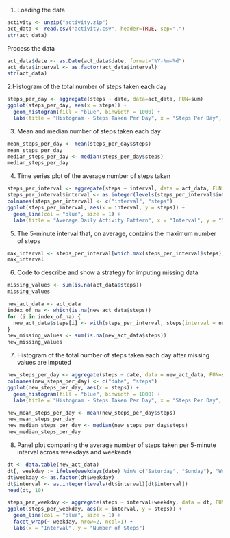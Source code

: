 
1.  Loading the data

```r
activity <- unzip("activity.zip")
act_data <- read.csv("activity.csv", header=TRUE, sep=",")
str(act_data)
```

Process the data

```r
act_data$date <- as.Date(act_data$date, format="%Y-%m-%d")
act_data$interval <- as.factor(act_data$interval)
str(act_data)
```

2.Histogram of the total number of steps taken each day

```r
steps_per_day <- aggregate(steps ~ date, data=act_data, FUN=sum)
ggplot(steps_per_day, aes(x = steps)) + 
  geom_histogram(fill = "blue", binwidth = 1000) + 
  labs(title = "Histogram - Steps Taken Per Day", x = "Steps Per Day", y = "Frequency")
```

3.  Mean and median number of steps taken each day

```r
mean_steps_per_day <- mean(steps_per_day$steps)
mean_steps_per_day
median_steps_per_day <- median(steps_per_day$steps)
median_steps_per_day
```

4.  Time series plot of the average number of steps taken

```r
steps_per_interval <- aggregate(steps ~ interval, data = act_data, FUN = mean, na.rm = TRUE)
steps_per_interval$interval <- as.integer(levels(steps_per_interval$interval)[steps_per_interval$interval])
colnames(steps_per_interval) <- c("interval", "steps")
ggplot(steps_per_interval, aes(x = interval, y = steps)) + 
  geom_line(col = "blue", size = 1) + 
  labs(title = "Average Daily Activity Pattern", x = "Interval", y = "Steps")
```


5.  The 5-minute interval that, on average, contains the maximum number of steps

```r
max_interval <- steps_per_interval[which.max(steps_per_interval$steps),]
max_interval
```


6.  Code to describe and show a strategy for imputing missing data
```r
missing_values <- sum(is.na(act_data$steps))
missing_values
```
```r
new_act_data <- act_data
index_of_na <- which(is.na(new_act_data$steps))
for (i in index_of_na) {
  new_act_data$steps[i] <- with(steps_per_interval, steps[interval = new_act_data$interval[i]])
}
new_missing_values <- sum(is.na(new_act_data$steps))
new_missing_values
```



7.  Histogram of the total number of steps taken each day after missing values are imputed

```r
new_steps_per_day <- aggregate(steps ~ date, data = new_act_data, FUN=sum)
colnames(new_steps_per_day) <- c("date", "steps")
ggplot(new_steps_per_day, aes(x = steps)) + 
  geom_histogram(fill = "blue", binwidth = 1000) + 
  labs(title = "Histogram - Steps Taken Per Day", x = "Steps Per Day", y = "Frequency")

new_mean_steps_per_day <- mean(new_steps_per_day$steps)
new_mean_steps_per_day
new_median_steps_per_day <- median(new_steps_per_day$steps)
new_median_steps_per_day
```


8.  Panel plot comparing the average number of steps taken per 5-minute interval across weekdays and weekends


```r
dt <- data.table(new_act_data)
dt[, weekday := ifelse(weekdays(date) %in% c("Saturday", "Sunday"), "Weekend", "Weekday")]
dt$weekday <- as.factor(dt$weekday)
dt$interval <- as.integer(levels(dt$interval)[dt$interval])
head(dt, 10)

steps_per_weekday <- aggregate(steps ~ interval+weekday, data = dt, FUN = mean)
ggplot(steps_per_weekday, aes(x = interval, y = steps)) + 
  geom_line(col = "blue", size = 1) + 
  facet_wrap(~ weekday, nrow=2, ncol=1) + 
  labs(x = "Interval", y = "Number of Steps")

```
